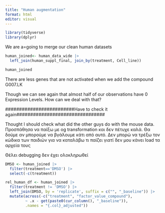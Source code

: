 ```yaml
---
title: "Human augmentation"
format: html
editor: visual
---
```


```r
library(tidyverse)
library(dplyr)
```

We are a=going to merge our clean human datasets

```r
human_joined<- human_data_wide |> 
  left_join(human_suppl_final, join_by(treatment, Cell_line)) 

human_joined
```

There are less genes that are not activated when we add the compound G007.LK

Though we can see again that almost half of our observations have 0 Expression Levels. How can we deal with that?

#########################Have to check it again################################

Thought I should check what did the other guys do with the mouse data. Προσπάθησα να παίξω με og transformation και δεν πέτυχε καλά. Θα δούμε αν μπορούμε να βγάλουμε κάτι από αυτό. Δεν μπορώ να τρέξω τον κώδικα των παιδιών για να καταλάβω τι παίζει γιατί δεν μου κάνει load τα αρχεία τους

Θέλει debugging δεν έχει ολοκληρωθεί

```r
DMSO <- human_joined |> 
  filter(treatment=='DMSO') |> 
  select(-c(treatment))

rel_human_df <- human_joined |> 
  filter(treatment != 'DMSO') |> 
  left_join(DMSO, by = 'replicate', suffix = c("", "_baseline")) |> 
  mutate(across(-c("treatment", "factor_value_compound"), 
         ~ .x - get(paste0(cur_column(), "_baseline")), 
         .names = "{.col}_adjusted"))
```

